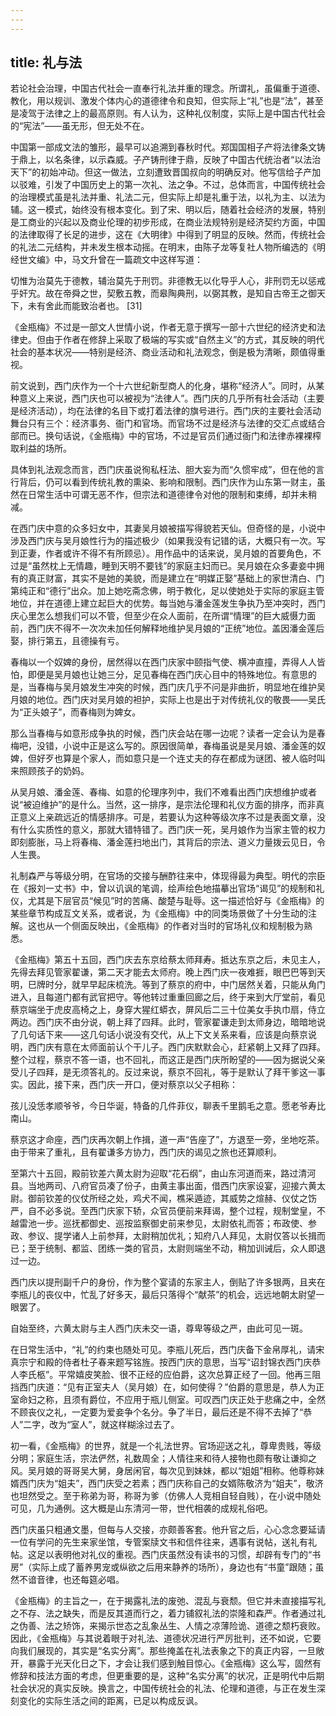 ```yaml
---
---
---
```

title: 礼与法
---




若论社会治理，中国古代社会一直奉行礼法并重的理念。所谓礼，虽偏重于道德、教化，用以规训、激发个体内心的道德律令和良知，但实际上“礼”也是“法”，甚至是凌驾于法律之上的最高原则。有人认为，这种礼仪制度，实际上是中国古代社会的“宪法”——虽无形，但无处不在。

中国第一部成文法的雏形，最早可以追溯到春秋时代。郑国国相子产将法律条文铸于鼎上，以名条律，以示森威。子产铸刑律于鼎，反映了中国古代统治者“以法治天下”的初始冲动。但这一做法，立刻遭致晋国叔向的明确反对。他写信给子产加以驳难，引发了中国历史上的第一次礼、法之争。不过，总体而言，中国传统社会的治理模式虽是礼法并重、礼法二元，但实际上却是礼重于法，以礼为主、以法为辅。这一模式，始终没有根本变化。到了宋、明以后，随着社会经济的发展，特别是工商业的兴起以及商业伦理的初步形成，在商业法规特别是经济契约方面，中国的法律取得了长足的进步，这在《大明律》中得到了明显的反映。然而，传统社会的礼法二元结构，并未发生根本动摇。在明末，由陈子龙等复社人物所编选的《明经世文编》中，马文升曾在一篇疏文中这样写道：

切惟为治莫先于德教，辅治莫先于刑罚。非德教无以化导乎人心，非刑罚无以惩戒乎奸宄。故在帝舜之世，契敷五教，而皋陶典刑，以弼其教，是知自古帝王之御天下，未有舍此而能致治者也。 [31]

《金瓶梅》不过是一部文人世情小说，作者无意于撰写一部十六世纪的经济史和法律史。但由于作者在修辞上采取了极端的写实或“自然主义”的方式，其反映的明代社会的基本状况——特别是经济、商业活动和礼法观念，倒是极为清晰，颇值得重视。

前文说到，西门庆作为一个十六世纪新型商人的化身，堪称“经济人”。同时，从某种意义上来说，西门庆也可以被视为“法律人”。西门庆的几乎所有社会活动（主要是经济活动），均在法律的名目下或打着法律的旗号进行。西门庆的主要社会活动舞台只有三个：经济事务、衙门和官场。而官场不过是经济与法律的交汇点或结合部而已。换句话说，《金瓶梅》中的官场，不过是官员们通过衙门和法律赤裸裸榨取利益的场所。

具体到礼法观念而言，西门庆虽说徇私枉法、胆大妄为而“久惯牢成”，但在他的言行背后，仍可以看到传统礼教的熏染、影响和限制。西门庆作为山东第一财主，虽然在日常生活中可谓无恶不作，但宗法和道德律令对他的限制和束缚，却并未稍减。

在西门庆中意的众多妇女中，其妻吴月娘被描写得貌若天仙。但奇怪的是，小说中涉及西门庆与吴月娘性行为的描述极少（如果我没有记错的话，大概只有一次。写到正妻，作者或许不得不有所顾忌）。用作品中的话来说，吴月娘的首要角色，不过是“虽然枕上无情趣，睡到天明不要钱”的家庭主妇而已。吴月娘在众多妻妾中拥有的真正财富，其实不是她的美貌，而是建立在“明媒正娶”基础上的家世清白、门第纯正和“德行”出众。加上她吃斋念佛，明于教化，足以使她处于实际的家庭主管地位，并在道德上建立起巨大的优势。每当她与潘金莲发生争执乃至冲突时，西门庆心里怎么想我们可以不管，但至少在众人面前，在所谓“情理”的巨大威慑力面前，西门庆不得不一次次未加任何解释地维护吴月娘的“正统”地位。盖因潘金莲后娶，排行第五，且德操有亏。

春梅以一个奴婢的身份，居然得以在西门庆家中颐指气使、横冲直撞，弄得人人皆怕，即便是吴月娘也让她三分，足见春梅在西门庆心目中的特殊地位。有意思的是，当春梅与吴月娘发生冲突的时候，西门庆几乎不问是非曲折，明显地在维护吴月娘的地位。西门庆对吴月娘的袒护，实际上也是出于对传统礼仪的敬畏——吴氏为“正头娘子”，而春梅则为婢女。

那么当春梅与如意形成争执的时候，西门庆会站在哪一边呢？读者一定会认为是春梅吧，没错，小说中正是这么写的。原因很简单，春梅虽说是吴月娘、潘金莲的奴婢，但好歹也算是个家人，而如意只是一个连丈夫的存在都成为谜团、被人临时叫来照顾孩子的奶妈。

从吴月娘、潘金莲、春梅、如意的伦理序列中，我们不难看出西门庆想维护或者说“被迫维护”的是什么。当然，这一排序，是宗法伦理和礼仪方面的排序，而非真正意义上亲疏远近的情感排序。可是，若要认为这种等级次序不过是表面文章，没有什么实质性的意义，那就大错特错了。西门庆一死，吴月娘作为当家主管的权力即刻膨胀，马上将春梅、潘金莲扫地出门，其背后的宗法、道义力量拨云见日，令人生畏。

礼制森严与等级分明，在官场的交接与酬酢往来中，体现得最为典型。明代的宗臣在《报刘一丈书》中，曾以讥讽的笔调，绘声绘色地描摹出官场“谒见”的规制和礼仪，尤其是下层官员“候见”时的苦痛、酸楚与耻辱。这一描述恰好与《金瓶梅》的某些章节构成互文关系，或者说，为《金瓶梅》中的同类场景做了十分生动的注解。这也从一个侧面反映出，《金瓶梅》的作者对当时的官场礼仪和规制极为熟悉。

《金瓶梅》第五十五回，西门庆去东京给蔡太师拜寿。抵达东京之后，未见主人，先得去拜见管家翟谦，第二天才能去太师府。晚上西门庆一夜难捱，眼巴巴等到天明，巳牌时分，就早早起床梳洗。等到了蔡京的府中，中门居然关着，只能从角门进入，且每道门都有武官把守。等他转过重重回廊之后，终于来到大厅堂前，看见蔡京端坐于虎皮高椅之上，身穿大猩红蟒衣，屏风后二三十位美女手执巾扇，侍立两边。西门庆不由分说，朝上拜了四拜。此时，管家翟谦走到太师身边，暗暗地说了几句话下来——这几句话小说没有交代，从上下文关系来看，应该是向蔡京说明，西门庆有意在太师面前认个干儿子。西门庆默默会心，赶紧朝上又拜了四拜。整个过程，蔡京不答一语，也不回礼，而这正是西门庆所盼望的——因为据说父亲受儿子四拜，是无须答礼的。反过来说，蔡京不回礼，等于是默认了拜干爹这一事实。因此，接下来，西门庆一开口，便对蔡京以父子相称：

孩儿没恁孝顺爷爷，今日华诞，特备的几件菲仪，聊表千里鹅毛之意。愿老爷寿比南山。

蔡京这才命座，西门庆再次朝上作揖，道一声“告座了”，方退至一旁，坐地吃茶。由于带来了重礼，且有翟谦多方协力，西门庆的谒见之旅也还算顺利。

至第六十五回，殿前钦差六黄太尉为迎取“花石纲”，由山东河道而来，路过清河县。当地两司、八府官员凑了份子，由黄主事出面，借西门庆家设宴，迎接六黄太尉。御前钦差的仪仗所经之处，鸡犬不闻，樵采遁迹，其威势之煊赫、仪仗之饬严，自不必多说。至西门庆家下轿，众官员便前来拜谒，整个过程，规制堂皇，不越雷池一步。巡抚都御史、巡按监察御史前来参见，太尉依礼而答；布政使、参政、参议、提学诸人上前参拜，太尉稍加优礼；知府八人拜见，太尉仅答以长揖而已；至于统制、都监、团练一类的官员，太尉则端坐不动，稍加训诫后，众人即退过一边。

西门庆以提刑副千户的身份，作为整个宴请的东家主人，倒贴了许多银两，且夹在李瓶儿的丧仪中，忙乱了好多天，最后只落得个“献茶”的机会，远远地朝太尉望一眼罢了。

自始至终，六黄太尉与主人西门庆未交一语，尊卑等级之严，由此可见一斑。

在日常生活中，“礼”的约束也随处可见。李瓶儿死后，西门庆备下金帛厚礼，请宋真宗宁和殿的侍者杜子春来题写铭旌。按西门庆的意思，当写“诏封锦衣西门庆恭人李氏柩”。平常嬉皮笑脸、很不正经的应伯爵，这次总算正经了一回。他再三阻挡西门庆道：“见有正室夫人（吴月娘）在，如何使得？”伯爵的意思是，恭人为正室命妇之称，且须有爵位，不应用于瓶儿侧室。可叹西门庆正处于悲痛之中，全然不顾丧仪之礼，一定要为爱妾争个名分。争了半日，最后还是不得不去掉了“恭人”二字，改为“室人”，就这样糊涂过去了。

初一看，《金瓶梅》的世界，就是一个礼法世界。官场迎送之礼，尊卑贵贱，等级分明；家庭生活，宗法俨然，礼数周全；人情往来和待人接物也颇有敬让谦抑之风。吴月娘的哥哥吴大舅，身居闲官，每次见到妹妹，都以“姐姐”相称。他尊称妹婿西门庆为“姐夫”，西门庆受之若素；西门庆称自己的女婿陈敬济为“姐夫”，敬济也坦然受之。至于称弟为哥，称哥为爹（仿佛人人竞相自轻自贱），在小说中随处可见，几为通例。这大概是山东清河一带，世代相袭的成规礼俗吧。

西门庆虽只粗通文墨，但每与人交接，亦颇善客套。他升官之后，心心念念要延请一位有学问的先生来家坐馆，专管案牍文书和信件往来，遇事有说帖，送礼有礼帖。这足以表明他对礼仪的重视。西门庆虽然没有读书的习惯，却辟有专门的“书房”（实际上成了蓄养男宠或纵欲之后用来静养的场所），身边也有“书童”跟随；虽然不谙音律，也还每筵必唱。

《金瓶梅》的主旨之一，在于揭露礼法的废弛、混乱与衰颓。但它并未直接描写礼之不存、法之缺失，而是反其道而行之，着力铺叙礼法的崇隆和森严。作者通过礼之伪善、法之矫饰，来揭示世态之乱象丛生、人情之凉薄险诡、道德之颓朽衰败。因此，《金瓶梅》与其说着眼于对礼法、道德状况进行严厉批判，还不如说，它要向我们展现的，其实是“名实分离”。那些掩盖在礼法表象之下的真正内容，一旦敞开，暴露于光天化日之下，才会让我们感到触目惊心。《金瓶梅》这么写，固然有修辞和技法方面的考虑，但更重要的是，这种“名实分离”的状况，正是明代中后期社会状况的真实反映。换言之，中国传统社会的礼法、伦理和道德，与正在发生深刻变化的实际生活之间的距离，已足以构成反讽。